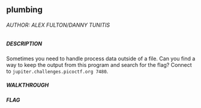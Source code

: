 ## plumbing

###### AUTHOR: ALEX FULTON/DANNY TUNITIS
##### DESCRIPTION
Sometimes you need to handle process data outside of a file. Can you find a way to keep the output from this program and search for the flag? Connect to `jupiter.challenges.picoctf.org 7480`.

##### WALKTHROUGH
##### FLAG